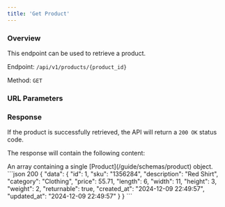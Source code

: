 ```yaml
---
title: 'Get Product'
---
```



### Overview

This endpoint can be used to retrieve a product.

Endpoint: `/api/v1/products/{product_id}`

Method: `GET`

### URL Parameters

<ProductIdField action="retrieve"/>

### Response

If the product is successfully retrieved, the API will return a `200 OK` status code.

The response will contain the following content:

<ResponseField name="data" type="array" required>
    An array containing a single [Product](/guide/schemas/product) object.
</ResponseField>

<ResponseExample>
    ```json 200
    {
        "data": {
            "id": 1,
            "sku": "1356284",
            "description": "Red Shirt",
            "category": "Clothing",
            "price": 55.71,
            "length": 6,
            "width": 11,
            "height": 3,
            "weight": 2,
            "returnable": true,
            "created_at": "2024-12-09 22:49:57",
            "updated_at": "2024-12-09 22:49:57"
        }
    }
    ```
</ResponseExample>